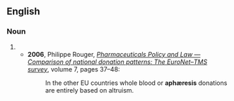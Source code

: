 {{also|aphaeresis|Aphäresis}}
==English==

===Noun===
{{en-noun|aphæreses}}

# {{obsolete form of|apheresis|lang=en}}
#* '''2006''', Philippe Rouger, ''[http://iospress.metapress.com/app/home/contribution.asp?referrer=parent&backto=issue,4,34;journal,3,9;linkingpublicationresults,1:300179,1 Pharmaceuticals Policy and Law — Comparison of national donation patterns: The EuroNet–TMS survey]'', volume 7, pages 37–48:
#*: In the other EU countries whole blood or '''aphæresis''' donations are entirely based on altruism.